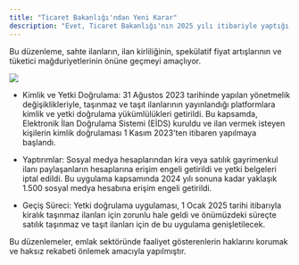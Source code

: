 ```yaml
---
title: "Ticaret Bakanlığı'ndan Yeni Karar"
description: "Evet, Ticaret Bakanlığı'nın 2025 yılı itibariyle yaptığı açıklamaya göre, kira veya satılık gayrimenkullerin sosyal medyada paylaşılması yasaklandı."
---
```


&#x20;Bu düzenleme, sahte ilanların, ilan kirliliğinin, spekülatif fiyat artışlarının ve tüketici mağduriyetlerinin önüne geçmeyi amaçlıyor.&#x20;

![](/images/sample_0.jpg)

* Kimlik ve Yetki Doğrulama: 31 Ağustos 2023 tarihinde yapılan yönetmelik değişiklikleriyle, taşınmaz ve taşıt ilanlarının yayınlandığı platformlara kimlik ve yetki doğrulama yükümlülükleri getirildi. Bu kapsamda, Elektronik İlan Doğrulama Sistemi (EİDS) kuruldu ve ilan vermek isteyen kişilerin kimlik doğrulaması 1 Kasım 2023'ten itibaren yapılmaya başlandı.

* Yaptırımlar: Sosyal medya hesaplarından kira veya satılık gayrimenkul ilanı paylaşanların hesaplarına erişim engeli getirildi ve yetki belgeleri iptal edildi. Bu uygulama kapsamında 2024 yılı sonuna kadar yaklaşık 1.500 sosyal medya hesabına erişim engeli getirildi.

* Geçiş Süreci: Yetki doğrulama uygulaması, 1 Ocak 2025 tarihi itibarıyla kiralık taşınmaz ilanları için zorunlu hale geldi ve önümüzdeki süreçte satılık taşınmaz ve taşıt ilanları için de bu uygulama genişletilecek.

Bu düzenlemeler, emlak sektöründe faaliyet gösterenlerin haklarını korumak ve haksız rekabeti önlemek amacıyla yapılmıştır.